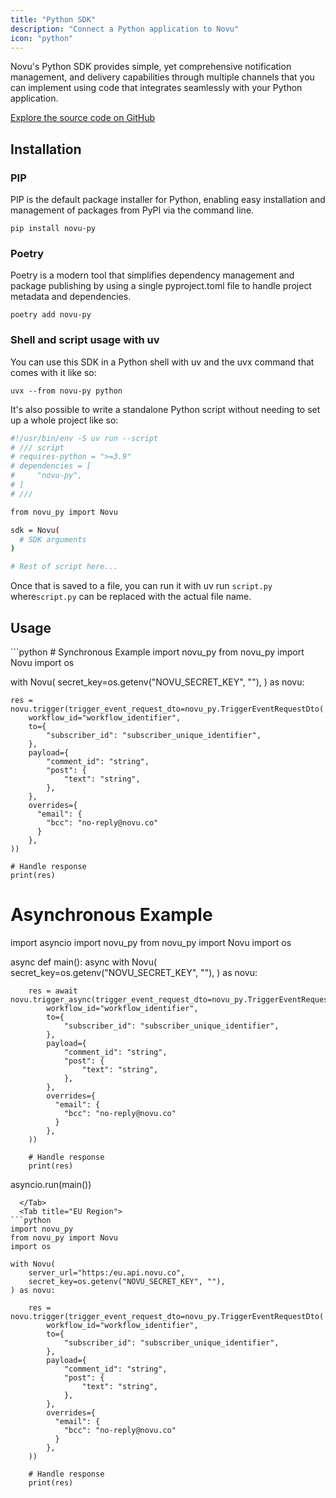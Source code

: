 ```yaml
---
title: "Python SDK"
description: "Connect a Python application to Novu"
icon: "python"
---
```


Novu's Python SDK provides simple, yet comprehensive notification management, and delivery capabilities through multiple channels that you can implement using code that integrates seamlessly with your Python application.

[Explore the source code on GitHub](https://github.com/novuhq/novu-py)

## Installation

### PIP
PIP is the default package installer for Python, enabling easy installation and management of packages from PyPI via the command line.
```
pip install novu-py
```

### Poetry
Poetry is a modern tool that simplifies dependency management and package publishing by using a single pyproject.toml file to handle project metadata and dependencies.
```
poetry add novu-py
```

### Shell and script usage with uv
You can use this SDK in a Python shell with uv and the uvx command that comes with it like so:
```
uvx --from novu-py python
````

It's also possible to write a standalone Python script without needing to set up a whole project like so:
```bash
#!/usr/bin/env -S uv run --script
# /// script
# requires-python = ">=3.9"
# dependencies = [
#     "novu-py",
# ]
# ///

from novu_py import Novu

sdk = Novu(
  # SDK arguments
)

# Rest of script here...
```
Once that is saved to a file, you can run it with uv run `script.py` where`script.py` can be replaced with the actual file name.

## Usage
<Tabs>
  <Tab title="US Region">
```python
# Synchronous Example
import novu_py
from novu_py import Novu
import os

with Novu(
    secret_key=os.getenv("NOVU_SECRET_KEY", ""),
) as novu:

    res = novu.trigger(trigger_event_request_dto=novu_py.TriggerEventRequestDto(
        workflow_id="workflow_identifier",
        to={
            "subscriber_id": "subscriber_unique_identifier",
        },
        payload={
            "comment_id": "string",
            "post": {
                "text": "string",
            },
        },
        overrides={
          "email": {
            "bcc": "no-reply@novu.co"
          }
        },
    ))

    # Handle response
    print(res)

# Asynchronous Example
import asyncio
import novu_py
from novu_py import Novu
import os

async def main():
    async with Novu(
        secret_key=os.getenv("NOVU_SECRET_KEY", ""),
    ) as novu:

        res = await novu.trigger_async(trigger_event_request_dto=novu_py.TriggerEventRequestDto(
            workflow_id="workflow_identifier",
            to={
                "subscriber_id": "subscriber_unique_identifier",
            },
            payload={
                "comment_id": "string",
                "post": {
                    "text": "string",
                },
            },
            overrides={
              "email": {
                "bcc": "no-reply@novu.co"
              }
            },
        ))

        # Handle response
        print(res)

asyncio.run(main())
```
  </Tab>
  <Tab title="EU Region">
```python
import novu_py
from novu_py import Novu
import os

with Novu(
    server_url="https:/eu.api.novu.co",
    secret_key=os.getenv("NOVU_SECRET_KEY", ""),
) as novu:

    res = novu.trigger(trigger_event_request_dto=novu_py.TriggerEventRequestDto(
        workflow_id="workflow_identifier",
        to={
            "subscriber_id": "subscriber_unique_identifier",
        },
        payload={
            "comment_id": "string",
            "post": {
                "text": "string",
            },
        },
        overrides={
          "email": {
            "bcc": "no-reply@novu.co"
          }
        },
    ))

    # Handle response
    print(res)

```
  </Tab>
</Tabs>

